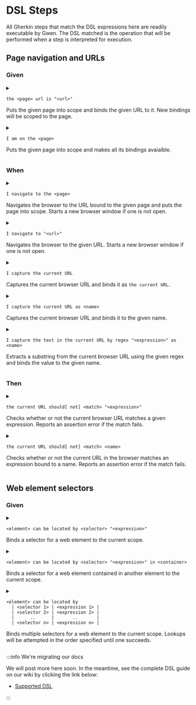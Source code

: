 
# DSL Steps

All Gherkin steps that match the DSL expressions here are readily executable by Gwen. The DSL matched is the operation that will be performed when a step is interpreted for execution.

## Page navigation and URLs

### Given

<a class="dsl-link" id="the-page-url-is-url" />
<details style={{ backgroundColor: '#FFFFFF00' }}>
  <summary>

  ```gherkin
  the <page> url is "<url>"
  ```
  <p>Puts the given page into scope and binds the given URL to it. New bindings will be scoped to the page.</p>
  </summary>
  <div class="dsl-details">
  <p>Where</p>
  <ul>
    <li><code>&lt;page&gt;</code> is the name of the page</li>
    <li><code>&lt;url&gt;</code> is the page URL (can be in <Link to="https://github.com/gwen-interpreter/gwen/wiki/Doc-Strings">DocString</Link> position)</li>
  </ul>
  <p>Example</p>

  ```gherkin {1}
    Given the todo page url is "https://todomvc.com/examples/react"
      And the todo field can be located by class "new-todo"
  ```

  <p>
    <Link to="#the-page-url-is-url">Link</Link> &nbsp; &nbsp;
    Since <Link to="https://github.com/gwen-interpreter/gwen-web/releases/tag/v2.41.0">v2.41.0</Link>
  </p>
  </div>
</details>

<a class="dsl-link" id="i-am-on-the-page" />
<details style={{ backgroundColor: '#FFFFFF00' }}>
  <summary>

  ```gherkin
  I am on the <page>
  ```
  <p>Puts the given page into scope and makes all its bindings avaialble.</p>
  </summary>
  <div class="dsl-details">
  <p>Where</p>
  <ul>
    <li><code>&lt;page&gt;</code> is a page name</li>
  </ul>
  <p>Example (assumes that <code>the todo field</code> was previously bound to the page)</p>

  ```gherkin {1}
    Given I am on the todo page
     When I enter "Walk the dog" in the todo field
  ```

  <p>
    <Link to="#i-am-on-the-page">Link</Link> &nbsp; &nbsp;
    Since <Link to="https://github.com/gwen-interpreter/gwen-web/releases/tag/v1.0.0">v1.0.0</Link>
  </p>
  </div>
</details>

### When

<a class="dsl-link" id="i-navigate-to-the-page" />
<details style={{ backgroundColor: '#FFFFFF00' }}>
  <summary>

  ```gherkin
  I navigate to the <page>
  ```

  <p>Navigates the browser to the URL bound to the given page and puts the page into scope. Starts a new browser window if one is not open.</p>
  </summary>
  <p>Where</p>
  <ul>
    <li><code>&lt;page&gt;</code> is the name of the page to navigate to</li>
  </ul>
  <p>Example</p>

  ```gherkin {2}
    Given the todo page url is "https://todomvc.com/examples/react"
     When I navigate to the todo page
  ```

  <p>
    <Link to="#i-navigate-to-the-page">Link</Link> &nbsp; &nbsp;
    Since <Link to="https://github.com/gwen-interpreter/gwen-web/releases/tag/v1.0.0">v1.0.0</Link>
  </p>
</details>

<a class="dsl-link" id="i-navigate-to-url" />
<details style={{ backgroundColor: '#FFFFFF00' }}>
  <summary>

  ```gherkin
  I navigate to "<url>"
  ```

  <p>Navigates the browser to the given URL. Starts a new browser window if one is not open.</p>
  </summary>
  <p>Where</p>
  <ul>
    <li><code>&lt;url&gt;</code> is the URL to navigate to (can be in <Link to="https://github.com/gwen-interpreter/gwen/wiki/Doc-Strings">DocString</Link> position)</li>
  </ul>
  <p>Example</p>

  ```gherkin
    When I navigate to "https://todomvc.com/examples/react"
  ```

  <p>
    <Link to="#i-navigate-to-url">Link</Link> &nbsp; &nbsp;
    Since <Link to="https://github.com/gwen-interpreter/gwen-web/releases/tag/v1.0.0">v1.0.0</Link>
  </p>
</details>

<a class="dsl-link" id="i-capture-the-current-url" />
<details style={{ backgroundColor: '#FFFFFF00' }}>
  <summary>

  ```gherkin
  I capture the current URL
  ```
  
  <p>Captures the current browser URL and binds it as <code>the current URL</code>.</p>
  </summary>
  <p>Example</p>

  ```gherkin {1}
    When I capture the current URL
     And I navigate to "${the current URL}?q=gwen"
  ```

  <p>
    <Link to="#i-capture-the-current-url">Link</Link> &nbsp; &nbsp;
    Since <Link to="https://github.com/gwen-interpreter/gwen-web/releases/tag/v1.0.0">v1.0.0</Link>
  </p>
</details>

<a class="dsl-link" id="i-capture-the-current-url-as-name" />
<details style={{ backgroundColor: '#FFFFFF00' }}>
  <summary>

  ```gherkin
  I capture the current URL as <name>
  ```
  
  <p>Captures the current browser URL and binds it to the given name.</p>
  </summary>
  <p>Where</p>
  <ul>
    <li><code>&lt;name&gt;</code> is the name to bind the captured URL to</li>
  </ul>
  <p>Example</p>

  ```gherkin {1}
    When I capture the current URL as the base URL
     And I navigate to "${the base URL}?q=gwen"
    Then the current URL should start with the base URL
  ```

  <p>
    <Link to="#i-capture-the-current-url-as-name">Link</Link> &nbsp; &nbsp;
    Since <Link to="https://github.com/gwen-interpreter/gwen-web/releases/tag/v1.0.0">v1.0.0</Link>
  </p>
</details>

<a class="dsl-link" id="i-capture-the-text-in-the-current-url-by-regex-as-name" />
<details style={{ backgroundColor: '#FFFFFF00' }}>
  <summary>

  ```gherkin
  I capture the text in the current URL by regex "<expression>" as <name>
  ```

  <p>Extracts a substring from the current browser URL using the given regex and binds the value to the given name.</p>
  </summary>
  <p>Where</p>
  <ul>
    <li><code>&lt;expression&gt;</code> is the regex expression</li>
    <li><code>&lt;name&gt;</code> is the name to bind the captured substring to</li>
  </ul>
  <p>Example</p>

  ```gherkin {1}
    When I capture the text in the current URL by regex "q=([^&]*)" as q
    Then q should be "gwen"
  ```

  <p>
    <Link to="#i-capture-the-text-in-the-current-url-by-regex-as-name">Link</Link> &nbsp; &nbsp;
    Since <Link to="https://github.com/gwen-interpreter/gwen-web/releases/tag/v1.0.0">v1.0.0</Link>
  </p>
</details>

### Then

<a class="dsl-link" id="the-current-url-should-match-expression" />
<details style={{ backgroundColor: '#FFFFFF00' }}>
  <summary>

  ```gherkin
  the current URL should[ not] <match> "<expression>"
  ```
  
  <p>Checks whether or not the current browser URL matches a given expression. Reports an assertion error if the match fails.</p>
  </summary>
  <p>Where</p>
  <ul>
    <li><code>[ not]</code> negates the match</li>
    <li><code>&lt;match&gt;</code> is the type of match to perform, one of:
      <ul>
        <li><code>be</code> for exact match</li>
        <li><code>contain</code> for partial match</li>
        <li><code>start with</code> for partial leading match</li>
        <li><code>end with</code> for partial trailing match</li>
        <li><code>match regex</code> for regex match</li>
        <li><code>match xpath</code> for XML match</li>
        <li><code>match template</code> for <Link to="https://github.com/gwen-interpreter/gwen/wiki/Template-Matching">template</Link> match, since <Link to="https://github.com/gwen-interpreter/gwen-web/releases/tag/v2.16.0">v2.16.0</Link></li>
        <li><code>match template file</code> for <Link to="https://github.com/gwen-interpreter/gwen/wiki/Template-Matching">template</Link> file match, since <Link to="https://github.com/gwen-interpreter/gwen-web/releases/tag/v2.16.0">v2.16.0</Link></li>
      </ul>
    </li>
    <li><code>&lt;expression&gt;</code> is the expression to match (can be in <Link to="https://github.com/gwen-interpreter/gwen/wiki/Doc-Strings">DocString</Link> position)</li>
  </ul>
  <p>Example</p>

  ```gherkin {2,3}
    When I navigate to "https://todomvc.com/examples/react"
    Then the current URL should contain "todomvc.com"
     And the current URL should not contain "other.com"
  ```
  
  <p>
    <Link to="#the-current-url-should-match-expression">Link</Link> &nbsp; &nbsp;
    Since <Link to="https://github.com/gwen-interpreter/gwen-web/releases/tag/v1.0.0">v1.0.0</Link>
  </p>
</details>

<a class="dsl-link" id="the-current-url-should-match-name" />
<details style={{ backgroundColor: '#FFFFFF00' }}>
  <summary>

  ```gherkin
  the current URL should[ not] <match> <name>
  ```
  
  <p>Checks whether or not the current URL in the browser matches an expression bound to a name. Reports an assertion error if the match fails.</p>
  </summary>
  <p>Where</p>
  <ul>
    <li><code>[ not]</code> negates the match</li>
    <li><code>&lt;match&gt;</code> is the type of match to perform, one of:
      <ul>
        <li><code>be</code> for exact match</li>
        <li><code>contain</code> for partial match</li>
        <li><code>start with</code> for partial leading match</li>
        <li><code>end with</code> for partial trailing match</li>
        <li><code>match regex</code> for regex match</li>
        <li><code>match xpath</code> for XML match</li>
        <li><code>match template</code> for <Link to="https://github.com/gwen-interpreter/gwen/wiki/Template-Matching">template</Link> match, since <Link to="https://github.com/gwen-interpreter/gwen-web/releases/tag/v2.16.0">v2.16.0</Link></li>
        <li><code>match template file</code> for <Link to="https://github.com/gwen-interpreter/gwen/wiki/Template-Matching">template</Link> file match, since <Link to="https://github.com/gwen-interpreter/gwen-web/releases/tag/v2.16.0">v2.16.0</Link></li>
      </ul>
    </li>
    <li><code>&lt;name&gt;</code> is the name of the binding containing the expression to match</li>
  </ul>
  <p>Example</p>

  ```gherkin {4,5}
    Given my domain is "todomvc.com"
      And some other domain is "someother.com"
     When I navigate to "https://todomvc.com/examples/react"
     Then the current URL should contain my domain
      And the current URL should not contain some other domain
  ```
  
  <p>
    <Link to="#the-current-url-should-match-name">Link</Link> &nbsp; &nbsp;
    Since <Link to="https://github.com/gwen-interpreter/gwen-web/releases/tag/v1.0.0">v1.0.0</Link>
  </p>
</details>

## Web element selectors

### Given

<a class="dsl-link" id="element-can-be-located-by-selector-expression" />
<details style={{ backgroundColor: '#FFFFFF00' }}>
  <summary>

  ```gherkin
  <element> can be located by <selector> "<expression>"
  ```

  <p>Binds a selector for a web element to the current scope.</p>
  </summary>
  <p>Where</p>
  <ul>
    <li><code>&lt;element&gt;</code> is the web element name</li>
    <li><code>&lt;selector&gt;</code> is the selector type, one of:
      <ul>
        <li><code>id</code> for selecting by id attribute</li>
        <li><code>name</code> for selecting by name attribute</li>
        <li><code>tag</code> or <code>tag name</code> for selecting by tag name</li>
        <li><code>css</code> or <code>css selector</code> for selecting by css expression</li>
        <li><code>class</code> or <code>class name</code> for selecting by class attribute</li>
        <li><code>xpath</code> for selecting by XPath</li>
        <li><code>link text</code> for selecting by link text</li>
        <li><code>partial link text</code> for selecting by partial link text</li>
        <li><code>js</code> or <code>javascript</code> for selecting by JavaScript</li>
      </ul>
    </li>
    <li><code>&lt;expression&gt;</code> is the selector expression</li>
  </ul>
  <p>Example</p>

  ```gherkin {1}
    Given the todo field can be located by class "new-todo"
     When I enter "Walk the dog" in the todo field
  ```

  <p>
    <Link to="#element-can-be-located-by-selector-expression">Link</Link> &nbsp; &nbsp;
    Since <Link to="https://github.com/gwen-interpreter/gwen-web/releases/tag/v1.0.0">v1.0.0</Link>
  </p>
</details>

<a class="dsl-link" id="element-can-be-located-by-selector-expression-in-container" />
<details style={{ backgroundColor: '#FFFFFF00' }}>
  <summary>

  ```gherkin
  <element> can be located by <selector> "<expression>" in <container>
  ```

  <p>Binds a selector for a web element contained in another element to the current scope.</p>
  </summary>
  <p>Where</p>
  <ul>
    <li><code>&lt;element&gt;</code> is the web element name</li>
    <li><code>&lt;selector&gt;</code> is the selector type, one of:
      <ul>
        <li><code>id</code> for selecting by id attribute</li>
        <li><code>name</code> for selecting by name attribute</li>
        <li><code>tag</code> or <code>tag name</code> for selecting by tag name</li>
        <li><code>css</code> or <code>css selector</code> for selecting by css expression</li>
        <li><code>class</code> or <code>class name</code> for selecting by class attribute</li>
        <li><code>xpath</code> for selecting by XPath</li>
        <li><code>link text</code> for selecting by link text</li>
        <li><code>partial link text</code> for selecting by partial link text</li>
        <li><code>js</code> or <code>javascript</code> for selecting by JavaScript</li>
      </ul>
    </li>
    <li><code>&lt;expression&gt;</code> is the selector expression</li>
    <li><code>&lt;container&gt;</code> is the containing web element name</li>
  </ul>
    <p>Example</p>

  ```gherkin {2}
    Given my form can be located by name "formName"
      And my input field can be located by name "inputName" in my form
     When I type "Gwen" in my input field
  ```

  <p>
    <Link to="#element-can-be-located-by-selector-expression-in-container">Link</Link> &nbsp; &nbsp;
    Since <Link to="https://github.com/gwen-interpreter/gwen-web/releases/tag/v1.1.0">v1.1.0</Link>
  </p>
</details>

<a class="dsl-link" id="element-can-be-located-by-selector-expressions" />
<details style={{ backgroundColor: '#FFFFFF00' }}>
  <summary>

  ```gherkin
  <element> can be located by
    | <selector 1> | <expression 1> |
    | <selector 2> | <expression 2> |
    |      ..      |       ..       |
    | <selector n> | <expression n> |
  ```

  <p>
    Binds multiple selectors for a web element to the current scope.
    Lookups will be attempted in the order specified until one succeeds.
  </p>
  </summary>
  <p>Where</p>
  <ul>
    <li><code>&lt;element&gt;</code> is the web element name</li>
    <li><code>&lt;selector n&gt;</code> is the nth selector type, one of:
      <ul>
        <li><code>id</code> for selecting by id attribute</li>
        <li><code>name</code> for selecting by name attribute</li>
        <li><code>tag</code> or <code>tag name</code> for selecting by tag name</li>
        <li><code>css</code> or <code>css selector</code> for selecting by css expression</li>
        <li><code>class</code> or <code>class name</code> for selecting by class attribute</li>
        <li><code>xpath</code> for selecting by XPath</li>
        <li><code>link text</code> for selecting by link text</li>
        <li><code>partial link text</code> for selecting by partial link text</li>
        <li><code>js</code> or <code>javascript</code> for selecting by JavaScript</li>
      </ul>
    </li>
    <li><code>&lt;expression n&gt;</code> is the nth selector expression</li>
  </ul>
  <p>Example</p>

  ```gherkin {1-4}
    Given the search field can be located by
          | id         | search        |
          | class name | .search-field |
          | name       | q             |
     When I type "Gwen" in the search field
  ```

  <p>
    <Link to="#element-can-be-located-by-selector-expressions">Link</Link> &nbsp; &nbsp;
    Since <Link to="https://github.com/gwen-interpreter/gwen-web/releases/tag/v2.11.0">v2.11.0</Link>
  </p>
</details>


:::info We're migrating our docs

We will post more here soon. In the meantime, see the complete DSL guide on our wiki by clicking the link below:

- [Supported DSL](https://github.com/gwen-interpreter/gwen-web/wiki/Supported-DSL)

:::
